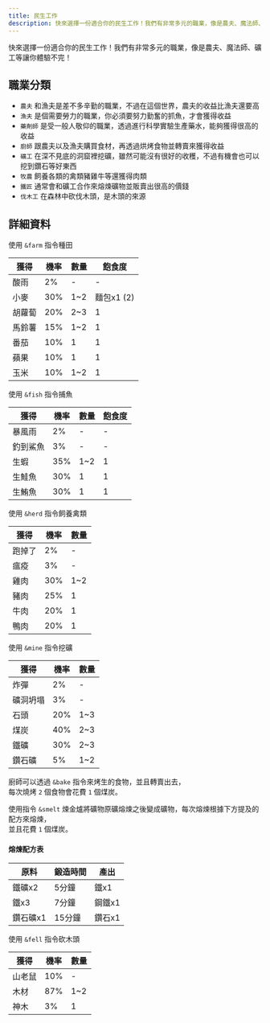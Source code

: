 ```yaml
---
title: 民生工作
description: 快來選擇一份適合你的民生工作！我們有非常多元的職業，像是農夫、魔法師、礦工等讓你體驗不完！
---
```



快來選擇一份適合你的民生工作！我們有非常多元的職業，像是農夫、魔法師、礦工等讓你體驗不完！

<Adsense/>

## 職業分類

- `農夫` 和漁夫是差不多辛勤的職業，不過在這個世界，農夫的收益比漁夫還要高
- `漁夫` 是個需要勞力的職業，你必須要努力勤奮的抓魚，才會獲得收益
- `藥劑師` 是受一般人敬仰的職業，透過進行科學實驗生產藥水，能夠獲得很高的收益
- `廚師` 跟農夫以及漁夫購買食材，再透過烘烤食物並轉賣來獲得收益
- `礦工` 在深不見底的洞窟裡挖礦，雖然可能沒有很好的收穫，不過有機會也可以挖到鑽石等好東西
- `牧農` 飼養各類的禽類豬雞牛等還獲得肉類
- `鐵匠` 通常會和礦工合作來熔煉礦物並販賣出很高的價錢
- `伐木工` 在森林中砍伐木頭，是木頭的來源

## 詳細資料

<Tabs>
	<TabItem value="farm" label="農夫" default>
		<p>使用 <code>&amp;farm</code> 指令種田</p>
		<table>
			<thead>
			<tr>
				<th>獲得</th>
				<th>機率</th>
				<th>數量</th>
				<th>飽食度</th>
			</tr>
			</thead>
			<tbody>
			<tr>
				<td>酸雨</td>
				<td>2%</td>
				<td>-</td>
				<td>-</td>
			</tr>
			<tr>
				<td>小麥</td>
				<td>30%</td>
				<td>1~2</td>
				<td>麵包x1 (2)</td>
			</tr>
			<tr>
				<td>胡蘿蔔</td>
				<td>20%</td>
				<td>2~3</td>
				<td>1</td>
			</tr>
			<tr>
				<td>馬鈴薯</td>
				<td>15%</td>
				<td>1~2</td>
				<td>1</td>
			</tr>
			<tr>
				<td>番茄</td>
				<td>10%</td>
				<td>1</td>
				<td>1</td>
			</tr>
			<tr>
				<td>蘋果</td>
				<td>10%</td>
				<td>1</td>
				<td>1</td>
			</tr>
			<tr>
				<td>玉米</td>
				<td>10%</td>
				<td>1~2</td>
				<td>1</td>
			</tr>
			</tbody>
		</table>
	</TabItem>
	<TabItem value="fish" label="漁夫">
		<p>使用 <code>&amp;fish</code> 指令捕魚</p>
		<table>
			<thead>
			<tr>
				<th>獲得</th>
				<th>機率</th>
				<th>數量</th>
				<th>飽食度</th>
			</tr>
			</thead>
			<tbody>
			<tr>
				<td>暴風雨</td>
				<td>2%</td>
				<td>-</td>
				<td>-</td>
			</tr>
			<tr>
				<td>釣到鯊魚</td>
				<td>3%</td>
				<td>-</td>
				<td>-</td>
			</tr>
			<tr>
				<td>生蝦</td>
				<td>35%</td>
				<td>1~2</td>
				<td>1</td>
			</tr>
			<tr>
				<td>生鮭魚</td>
				<td>30%</td>
				<td>1</td>
				<td>1</td>
			</tr>
			<tr>
				<td>生鮪魚</td>
				<td>30%</td>
				<td>1</td>
				<td>1</td>
			</tr>
			</tbody>
		</table>
	</TabItem>
	<TabItem value="herd" label="牧農">
		<p>使用 <code>&amp;herd</code> 指令飼養禽類</p>
		<table>
			<thead>
			<tr>
				<th>獲得</th>
				<th>機率</th>
				<th>數量</th>
			</tr>
			</thead>
			<tbody>
			<tr>
				<td>跑掉了</td>
				<td>2%</td>
				<td>-</td>
			</tr>
			<tr>
				<td>瘟疫</td>
				<td>3%</td>
				<td>-</td>
			</tr>
			<tr>
				<td>雞肉</td>
				<td>30%</td>
				<td>1~2</td>
			</tr>
			<tr>
				<td>豬肉</td>
				<td>25%</td>
				<td>1</td>
			</tr>
			<tr>
				<td>牛肉</td>
				<td>20%</td>
				<td>1</td>
			</tr>
			<tr>
				<td>鴨肉</td>
				<td>20%</td>
				<td>1</td>
			</tr>
			</tbody>
		</table>
	</TabItem>
	<TabItem value="mine" label="礦工">
		<p>使用 <code>&amp;mine</code> 指令挖礦</p>
		<table>
			<thead>
			<tr>
				<th>獲得</th>
				<th>機率</th>
				<th>數量</th>
			</tr>
			</thead>
			<tbody>
			<tr>
				<td>炸彈</td>
				<td>2%</td>
				<td>-</td>
			</tr>
			<tr>
				<td>礦洞坍塌</td>
				<td>3%</td>
				<td>-</td>
			</tr>
			<tr>
				<td>石頭</td>
				<td>20%</td>
				<td>1~3</td>
			</tr>
			<tr>
				<td>煤炭</td>
				<td>40%</td>
				<td>2~3</td>
			</tr>
			<tr>
				<td>鐵礦</td>
				<td>30%</td>
				<td>2~3</td>
			</tr>
			<tr>
				<td>鑽石礦</td>
				<td>5%</td>
				<td>1~2</td>
			</tr>
			</tbody>
		</table>
	</TabItem>
	<TabItem value="bake" label="廚師">
		<p>
			廚師可以透過
			<code>&amp;bake</code> 指令來烤生的食物，並且轉賣出去，<br/>
			每次燒烤 <code>2</code> 個食物會花費 <code>1</code> 個煤炭。
		</p>
	</TabItem>
	<TabItem value="smelt" label="鐵匠">
		<p>使用指令 <code>&amp;smelt</code> 煉金爐將礦物原礦熔煉之後變成礦物，每次熔煉根據下方提及的配方來熔煉，<br/>
			並且花費 <code>1</code> 個煤炭。
		</p>
		<h4>熔煉配方表</h4>
		<table>
			<thead>
			<tr>
				<th>原料</th>
				<th>鍛造時間</th>
				<th>產出</th>
			</tr>
			</thead>
			<tbody>
			<tr>
				<td>鐵礦x2</td>
				<td>5分鐘</td>
				<td>鐵x1</td>
			</tr>
			<tr>
				<td>鐵x3</td>
				<td>7分鐘</td>
				<td>鋼鐵x1</td>
			</tr>
			<tr>
				<td>鑽石礦x1</td>
				<td>15分鐘</td>
				<td>鑽石x1</td>
			</tr>
			</tbody>
		</table>
	</TabItem>
	<TabItem value="wood" label="伐木工">
		<p>使用 <code>&amp;fell</code> 指令砍木頭</p>
		<table>
			<thead>
			<tr>
				<th>獲得</th>
				<th>機率</th>
				<th>數量</th>
			</tr>
			</thead>
			<tbody>
			<tr>
				<td>山老鼠</td>
				<td>10%</td>
				<td>-</td>
			</tr>
			<tr>
				<td>木材</td>
				<td>87%</td>
				<td>1~2</td>
			</tr>
			<tr>
				<td>神木</td>
				<td>3%</td>
				<td>1</td>
			</tr>
			</tbody>
		</table>
	</TabItem>
</Tabs>

<Adsense/>